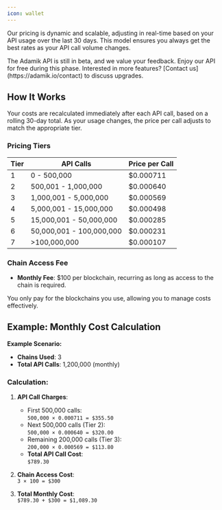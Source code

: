 ```yaml
---
icon: wallet
---
```


Our pricing is dynamic and scalable, adjusting in real-time based on your API usage over the last 30 days. This model ensures you always get the best rates as your API call volume changes.

<Info>
  The Adamik API is still in beta, and we value your feedback. Enjoy our API for
  free during this phase. Interested in more features? [Contact
  us](https://adamik.io/contact) to discuss upgrades.
</Info>

## How It Works

Your costs are recalculated immediately after each API call, based on a rolling 30-day total. As your usage changes, the price per call adjusts to match the appropriate tier.

### Pricing Tiers

<table style={{ width: "100%", tableLayout: "fixed" }}>
  <thead>
    <tr>
      <th style={{ textAlign: "center", minWidth: "200px" }}>Tier</th>
      <th style={{ textAlign: "center", minWidth: "200px" }}>API Calls</th>
      <th style={{ textAlign: "center", minWidth: "200px" }}>Price per Call</th>
    </tr>
  </thead>
  <tbody>
    <tr>
      <td style={{ textAlign: "center" }}>1</td>
      <td style={{ whiteSpace: "nowrap" }}>0&nbsp;-&nbsp;500,000</td>
      <td>$0.000711</td>
    </tr>
    <tr>
      <td style={{ textAlign: "center" }}>2</td>
      <td style={{ whiteSpace: "nowrap" }}>500,001&nbsp;-&nbsp;1,000,000</td>
      <td>$0.000640</td>
    </tr>
    <tr>
      <td style={{ textAlign: "center" }}>3</td>
      <td style={{ whiteSpace: "nowrap" }}>1,000,001&nbsp;-&nbsp;5,000,000</td>
      <td>$0.000569</td>
    </tr>
    <tr>
      <td style={{ textAlign: "center" }}>4</td>
      <td style={{ whiteSpace: "nowrap" }}>5,000,001&nbsp;-&nbsp;15,000,000</td>
      <td>$0.000498</td>
    </tr>
    <tr>
      <td style={{ textAlign: "center" }}>5</td>
      <td style={{ whiteSpace: "nowrap" }}>
        15,000,001&nbsp;-&nbsp;50,000,000
      </td>
      <td>$0.000285</td>
    </tr>
    <tr>
      <td style={{ textAlign: "center" }}>6</td>
      <td style={{ whiteSpace: "nowrap" }}>
        50,000,001&nbsp;-&nbsp;100,000,000
      </td>
      <td>$0.000231</td>
    </tr>
    <tr>
      <td style={{ textAlign: "center" }}>7</td>
      <td style={{ whiteSpace: "nowrap" }}>&gt;100,000,000</td>
      <td>$0.000107</td>
    </tr>
  </tbody>
</table>

### Chain Access Fee

- **Monthly Fee**: $100 per blockchain, recurring as long as access to the chain is required.

You only pay for the blockchains you use, allowing you to manage costs effectively.

## Example: Monthly Cost Calculation

**Example Scenario:**

- **Chains Used**: 3
- **Total API Calls**: 1,200,000 (monthly)

### Calculation:

1. **API Call Charges**:

   - First 500,000 calls:  
     `500,000 × 0.000711 = $355.50`
   - Next 500,000 calls (Tier 2):  
     `500,000 × 0.000640 = $320.00`
   - Remaining 200,000 calls (Tier 3):  
     `200,000 × 0.000569 = $113.80`
   - **Total API Call Cost**:  
     `$789.30`

2. **Chain Access Cost**:  
   `3 × 100 = $300`

3. **Total Monthly Cost**:  
   `$789.30 + $300 = $1,089.30`
